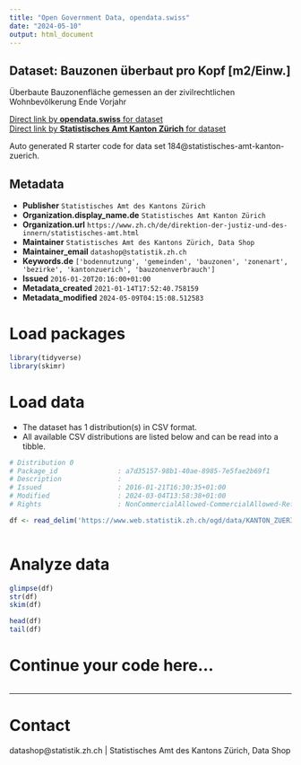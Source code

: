 ```yaml
---
title: "Open Government Data, opendata.swiss"
date: "2024-05-10"
output: html_document
---
```


## Dataset: Bauzonen überbaut pro Kopf [m2/Einw.]

Überbaute Bauzonenfläche gemessen an der zivilrechtlichen Wohnbevölkerung Ende Vorjahr

[Direct link by **opendata.swiss** for dataset](https://opendata.swiss/de/dataset/bauzonen-uberbaut-pro-kopf-m2-einw)<br>
[Direct link by **Statistisches Amt Kanton Zürich** for dataset](https://www.zh.ch/de/politik-staat/gemeinden/gemeindeportraet.html)

Auto generated R starter code for data set 184@statistisches-amt-kanton-zuerich.

## Metadata

- **Publisher** `Statistisches Amt des Kantons Zürich`
- **Organization.display_name.de** `Statistisches Amt Kanton Zürich`
- **Organization.url** `https://www.zh.ch/de/direktion-der-justiz-und-des-innern/statistisches-amt.html`
- **Maintainer** `Statistisches Amt des Kantons Zürich, Data Shop`
- **Maintainer_email** `datashop@statistik.zh.ch`
- **Keywords.de** `['bodennutzung', 'gemeinden', 'bauzonen', 'zonenart', 'bezirke', 'kantonzuerich', 'bauzonenverbrauch']`
- **Issued** `2016-01-20T20:16:00+01:00`
- **Metadata_created** `2021-01-14T17:52:40.758159`
- **Metadata_modified** `2024-05-09T04:15:08.512583`


# Load packages

```r

library(tidyverse)
library(skimr)

```

# Load data

-   The dataset has 1 distribution(s) in CSV format.
-   All available CSV distributions are listed below and can be read into a tibble.

```r

# Distribution 0
# Package_id               : a7d35157-98b1-40ae-8985-7e5fae2b69f1
# Description              : 
# Issued                   : 2016-01-21T16:30:35+01:00
# Modified                 : 2024-03-04T13:58:38+01:00
# Rights                   : NonCommercialAllowed-CommercialAllowed-ReferenceRequired

df <- read_delim('https://www.web.statistik.zh.ch/ogd/data/KANTON_ZUERICH_50.csv')



```

# Analyze data

```r

glimpse(df)
str(df)
skim(df)

head(df)
tail(df)

```

# Continue your code here...

```r

```

------------------------------------------------------------------------

# Contact

datashop@statistik.zh.ch | Statistisches Amt des Kantons Zürich, Data Shop
